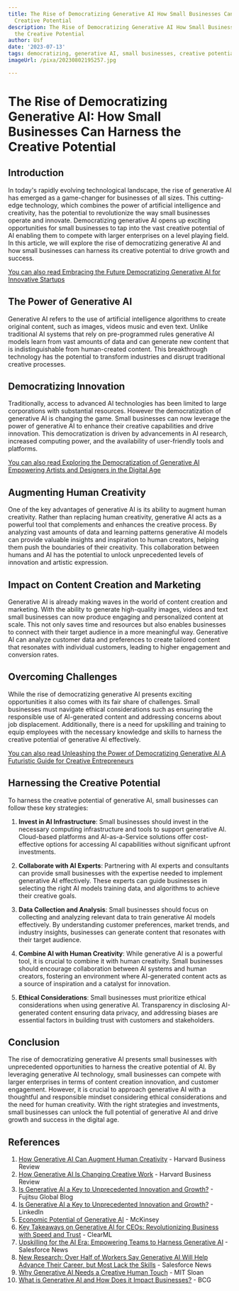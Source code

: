 ```yaml
---
title: The Rise of Democratizing Generative AI How Small Businesses Can Harness the
  Creative Potential
description: The Rise of Democratizing Generative AI How Small Businesses Can Harness
  the Creative Potential
author: Usf
date: '2023-07-13'
tags: democratizing, generative AI, small businesses, creative potential
imageUrl: /pixa/20230802195257.jpg

---
```

# The Rise of Democratizing Generative AI: How Small Businesses Can Harness the Creative Potential

## Introduction

In today's rapidly evolving technological landscape, the rise of generative AI has emerged as a game-changer for businesses of all sizes. This cutting-edge technology, which combines the power of artificial intelligence and creativity, has  the  potential to revolutionize the way  small businesses operate and innovate. Democratizing generative AI opens  up exciting opportunities for small businesses to tap into  the vast  creative potential of  AI enabling them to compete with larger enterprises on a level playing field. In this article, we will explore the rise of democratizing  generative AI and how small businesses  can harness its creative potential to drive growth and success.

[You can also read Embracing the Future Democratizing  Generative AI  for Innovative Startups](Embracing%20the%20Future%20Democratizing%20Generative%20AI%20for%20Innovative%20Startups)


## The  Power of Generative AI

Generative AI refers to the use of artificial intelligence algorithms to create original content,  such  as  images,  videos music and even text. Unlike traditional AI systems that  rely on pre-programmed rules generative AI models  learn from vast amounts of data and can generate new content that is indistinguishable  from human-created content. This breakthrough technology has the potential to transform industries and  disrupt traditional creative processes.

## Democratizing Innovation

Traditionally, access to advanced AI technologies has been limited to  large corporations with substantial resources. However the democratization of generative AI is changing the game.  Small businesses can now leverage the  power of generative AI to enhance their creative capabilities and  drive innovation. This democratization is driven by advancements in AI research, increased computing power,  and the availability of user-friendly tools and platforms.

[You can also read Exploring  the Democratization of Generative AI Empowering Artists and Designers in the Digital Age](Exploring%20the%20Democratization%20of%20Generative%20AI%20Empowering%20Artists%20and%20Designers%20in%20the%20Digital%20Age)


## Augmenting Human Creativity

One of the key advantages of generative AI is its ability to  augment human creativity.  Rather than replacing human creativity, generative AI acts as a powerful tool that complements and enhances the creative process. By analyzing vast amounts of data and learning patterns generative AI models can provide valuable insights and inspiration to human creators, helping them push the boundaries of their creativity. This collaboration between humans  and AI has the potential  to unlock unprecedented  levels of  innovation and artistic expression.

## Impact on Content Creation and Marketing

Generative AI is already making  waves in the world of content  creation and marketing. With the ability to  generate high-quality  images, videos and text small businesses can now produce engaging and personalized content at scale. This not only saves time and resources but also enables  businesses to connect with their target audience in a more meaningful way. Generative AI can analyze customer data and preferences to create tailored content that resonates with individual customers, leading  to higher engagement and conversion  rates.

## Overcoming Challenges

While the rise of democratizing generative AI presents exciting opportunities it also comes with its fair share of challenges. Small businesses must navigate ethical considerations such as  ensuring the responsible use of AI-generated content and addressing concerns about job displacement. Additionally, there is a need for upskilling and training to equip employees with the necessary knowledge and skills to harness the creative potential of generative AI effectively.

[You can also read Unleashing the Power  of Democratizing Generative  AI A  Futuristic Guide for Creative  Entrepreneurs](Unleashing%20the%20Power%20of%20Democratizing%20Generative%20AI%20A%20Futuristic%20Guide%20for%20Creative%20Entrepreneurs)


## Harnessing the Creative Potential

To harness  the creative potential of generative AI, small  businesses can follow these key strategies:

1. **Invest in AI  Infrastructure**: Small businesses should invest in the necessary computing infrastructure and tools to support  generative AI. Cloud-based platforms and AI-as-a-Service solutions offer cost-effective options for accessing AI capabilities without significant upfront investments.

2. **Collaborate with  AI Experts**: Partnering with AI experts  and consultants can provide small businesses with  the expertise needed to implement generative AI effectively. These experts  can guide businesses  in  selecting the right  AI models training data, and  algorithms to achieve their creative goals.

3. **Data Collection  and Analysis**: Small businesses should focus on collecting and analyzing relevant data  to  train generative AI models effectively. By understanding customer preferences, market trends, and industry insights, businesses can generate content that resonates with their target audience.

4. **Combine AI with  Human Creativity**: While generative AI is a powerful tool, it is crucial to combine it  with  human creativity. Small businesses should encourage collaboration between AI systems and human creators, fostering an environment where AI-generated content acts as  a source of inspiration and a catalyst for  innovation.

5. **Ethical Considerations**:  Small businesses must prioritize ethical  considerations  when using generative AI. Transparency in disclosing AI-generated content ensuring  data  privacy, and addressing biases  are essential factors in building trust with customers and stakeholders.

## Conclusion

The rise of democratizing generative  AI presents small businesses with unprecedented opportunities to harness the  creative potential of AI. By leveraging generative AI technology, small businesses can compete with larger  enterprises in terms of  content creation innovation,  and customer engagement. However,  it  is crucial  to approach  generative AI with a thoughtful and responsible mindset considering ethical considerations and the need for human creativity. With  the right strategies and investments, small businesses can unlock the full potential of generative  AI and drive growth and success in the digital age.

## References

1. [How Generative AI Can Augment Human Creativity](https://hbr.org/2023/07/how-generative-ai-can-augment-human-creativity) - Harvard Business Review
2. [How Generative AI Is Changing Creative Work](https://hbr.org/2022/11/how-generative-ai-is-changing-creative-work) - Harvard Business Review
3. [Is Generative AI a Key to Unprecedented Innovation and  Growth?](https://corporate-blog.global.fujitsu.com/fgb/2023-05-08/01/) -  Fujitsu  Global Blog
4. [Is  Generative AI a  Key to Unprecedented Innovation and Growth?](https://www.linkedin.com/pulse/generative-ai-key-unprecedented-innovation-growth-frederik-de-breuck) -  LinkedIn
5. [Economic Potential of Generative AI](https://www.mckinsey.com/capabilities/mckinsey-digital/our-insights/the-economic-potential-of-generative-ai-the-next-productivity-frontier) - McKinsey
6. [Key Takeaways on Generative AI for  CEOs: Revolutionizing  Business with Speed and Trust](https://clear.ml/blog/key-takeaways-on-generative-ai-for-ceos-revolutionizing-business-with-speed-and-trust/) - ClearML
7. [Upskilling for the AI Era: Empowering Teams to Harness Generative AI](https://www.salesforce.com/news/stories/generative-ai-skills-gap/) - Salesforce News
8. [New Research: Over Half of Workers Say Generative AI Will Help  Advance Their Career, but  Most  Lack the Skills](https://www.salesforce.com/news/stories/generative-ai-skills-research/) - Salesforce News
9. [Why  Generative AI Needs  a Creative Human Touch](https://mitsloan.mit.edu/ideas-made-to-matter/why-generative-ai-needs-a-creative-human-touch) - MIT Sloan
10. [What is  Generative AI  and How Does it Impact Businesses?](https://www.bcg.com/capabilities/artificial-intelligence/generative-ai) - BCG